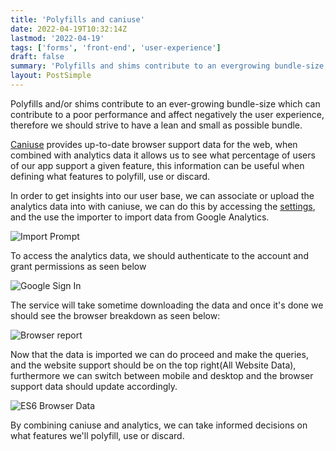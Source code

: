 ```yaml
---
title: 'Polyfills and caniuse'
date: 2022-04-19T10:32:14Z
lastmod: '2022-04-19'
tags: ['forms', 'front-end', 'user-experience']
draft: false
summary: 'Polyfills and shims contribute to an evergrowing bundle-size, caniuse provides up-to-date browser support data for the web.'
layout: PostSimple
---
```


Polyfills and/or shims contribute to an ever-growing bundle-size which can contribute to a poor performance and affect negatively the user experience, therefore we should strive to have a lean and small as possible bundle.

[Caniuse](https://caniuse.com/webp) provides up-to-date browser support data for the web, when combined with analytics data it allows us to see what percentage of users of our app support a given feature, this information can be useful when defining what features to polyfill, use or discard.

In order to get insights into our user base, we can associate or upload the analytics data into with caniuse, we can do this by accessing the [settings](https://caniuse.com/ciu/settings#usage), and the use the importer to import data from Google Analytics.

![Import Prompt](/static/images/caniuse-and-browser-support/import-prompt.png)

To access the analytics data, we should authenticate to the account and grant permissions as seen below

![Google Sign In](/static/images/caniuse-and-browser-support/google-sign-in-prompt.png)

The service will take sometime downloading the data and once it's done we should see the browser breakdown as seen below:

![Browser report](/static/images/caniuse-and-browser-support/import-statistics.png)

Now that the data is imported we can do proceed and make the queries, and the website support should be on the top right(All Website Data), furthermore we can switch between mobile and desktop and the browser support data should update accordingly.

![ES6 Browser Data](/static/images/caniuse-and-browser-support/browser-data.png)

By combining caniuse and analytics, we can take informed decisions on what features we'll polyfill, use or discard.
